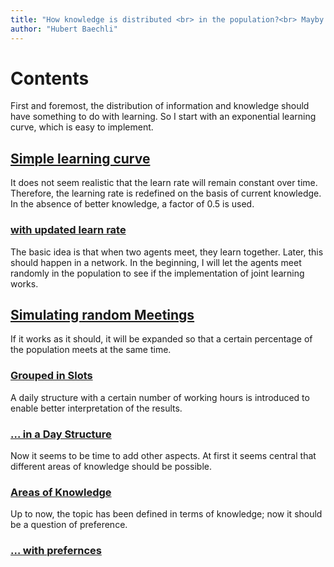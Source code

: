```yaml
---
title: "How knowledge is distributed <br> in the population?<br> Mayby!!"
author: "Hubert Baechli"
---
```


# Contents

First and foremost, the distribution of information and knowledge should have something to do with learning. So I start with an exponential learning curve, which is easy to implement.

## [Simple learning curve](sketchbook00.qmd)

It does not seem realistic that the learn rate will remain constant over time. Therefore, the learning rate is redefined on the basis of current knowledge. In the absence of better knowledge, a factor of 0.5 is used.

### [with updated learn rate](sketchbook01.qmd)

The basic idea is that when two agents meet, they learn together. Later, this should happen in a network. In the beginning, I will let the agents meet randomly in the population to see if the implementation of joint learning works.

## [Simulating random Meetings](sketchbook02.qmd)

If it works as it should, it will be expanded so that a certain percentage of the population meets at the same time.

### [Grouped in Slots](sketchbook03.qmd)

A daily structure with a certain number of working hours is introduced to enable better interpretation of the results.

### [... in a Day Structure](sketchbook04.qmd)

Now it seems to be time to add other aspects. At first it seems central that different areas of knowledge should be possible.

### [Areas of Knowledge](sketchbook05.qmd)

Up to now, the topic has been defined in terms of knowledge; now it should be a question of preference.

### [... with prefernces](sketchbook06.qmd)
